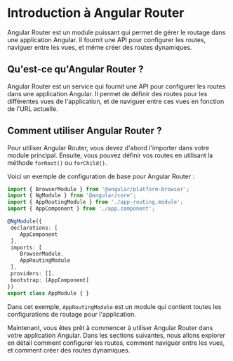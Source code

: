 # Introduction à Angular Router

Angular Router est un module puissant qui permet de gérer le routage dans une application Angular. Il fournit une API pour configurer les routes, naviguer entre les vues, et même créer des routes dynamiques.

## Qu'est-ce qu'Angular Router ?

Angular Router est un service qui fournit une API pour configurer les routes dans une application Angular. Il permet de définir des routes pour les différentes vues de l'application, et de naviguer entre ces vues en fonction de l'URL actuelle.

## Comment utiliser Angular Router ?

Pour utiliser Angular Router, vous devez d'abord l'importer dans votre module principal. Ensuite, vous pouvez définir vos routes en utilisant la méthode `forRoot()` ou `forChild()`.

Voici un exemple de configuration de base pour Angular Router :

```typescript
import { BrowserModule } from '@angular/platform-browser';
import { NgModule } from '@angular/core';
import { AppRoutingModule } from './app-routing.module';
import { AppComponent } from './app.component';

@NgModule({
 declarations: [
    AppComponent
 ],
 imports: [
    BrowserModule,
    AppRoutingModule
 ],
 providers: [],
 bootstrap: [AppComponent]
})
export class AppModule { }
```

Dans cet exemple, `AppRoutingModule` est un module qui contient toutes les configurations de routage pour l'application.

Maintenant, vous êtes prêt à commencer à utiliser Angular Router dans votre application Angular. Dans les sections suivantes, nous allons explorer en détail comment configurer les routes, comment naviguer entre les vues, et comment créer des routes dynamiques.